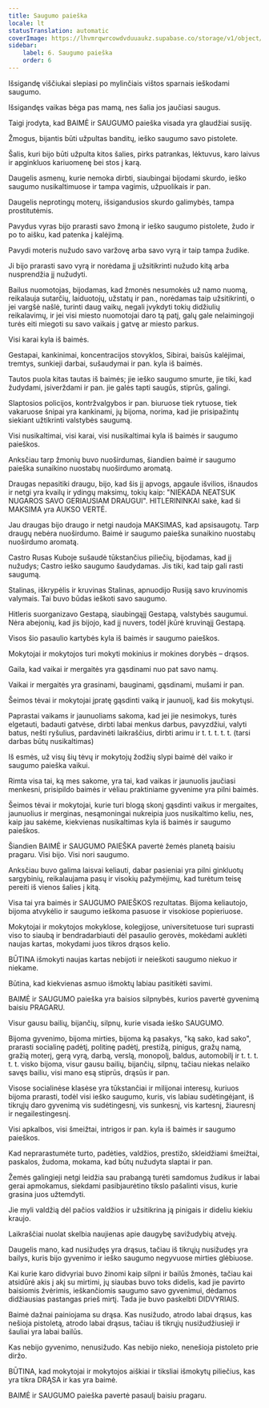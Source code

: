 ```yaml
---
title: Saugumo paieška
locale: lt
statusTranslation: automatic
coverImage: https://lhvmrqwrcowdvduuaukz.supabase.co/storage/v1/object/public/strapi-uploads/small_cover-educacion-fundamental.webp-2d51a7828a2b1309555be27f7e2a61a0.webp
sidebar:
    label: 6. Saugumo paieška
    order: 6
---
```

Išsigandę viščiukai slepiasi po mylinčiais vištos sparnais ieškodami saugumo.

Išsigandęs vaikas bėga pas mamą, nes šalia jos jaučiasi saugus.

Taigi įrodyta, kad BAIMĖ ir SAUGUMO paieška visada yra glaudžiai susiję.

Žmogus, bijantis būti užpultas banditų, ieško saugumo savo pistolete.

Šalis, kuri bijo būti užpulta kitos šalies, pirks patrankas, lėktuvus, karo laivus ir apginkluos kariuomenę bei stos į karą.

Daugelis asmenų, kurie nemoka dirbti, siaubingai bijodami skurdo, ieško saugumo nusikaltimuose ir tampa vagimis, užpuolikais ir pan.

Daugelis neprotingų moterų, išsigandusios skurdo galimybės, tampa prostitutėmis.

Pavydus vyras bijo prarasti savo žmoną ir ieško saugumo pistolete, žudo ir po to aišku, kad patenka į kalėjimą.

Pavydi moteris nužudo savo varžovę arba savo vyrą ir taip tampa žudike.

Ji bijo prarasti savo vyrą ir norėdama jį užsitikrinti nužudo kitą arba nusprendžia jį nužudyti.

Bailus nuomotojas, bijodamas, kad žmonės nesumokės už namo nuomą, reikalauja sutarčių, laiduotojų, užstatų ir pan., norėdamas taip užsitikrinti, o jei vargšė našlė, turinti daug vaikų, negali įvykdyti tokių didžiulių reikalavimų, ir jei visi miesto nuomotojai daro tą patį, galų gale nelaimingoji turės eiti miegoti su savo vaikais į gatvę ar miesto parkus.

Visi karai kyla iš baimės.

Gestapai, kankinimai, koncentracijos stovyklos, Sibirai, baisūs kalėjimai, tremtys, sunkieji darbai, sušaudymai ir pan. kyla iš baimės.

Tautos puola kitas tautas iš baimės; jie ieško saugumo smurte, jie tiki, kad žudydami, įsiverždami ir pan. jie galės tapti saugūs, stiprūs, galingi.

Slaptosios policijos, kontržvalgybos ir pan. biuruose tiek rytuose, tiek vakaruose šnipai yra kankinami, jų bijoma, norima, kad jie prisipažintų siekiant užtikrinti valstybės saugumą.

Visi nusikaltimai, visi karai, visi nusikaltimai kyla iš baimės ir saugumo paieškos.

Anksčiau tarp žmonių buvo nuoširdumas, šiandien baimė ir saugumo paieška sunaikino nuostabų nuoširdumo aromatą.

Draugas nepasitiki draugu, bijo, kad šis jį apvogs, apgaule išvilios, išnaudos ir netgi yra kvailų ir ydingų maksimų, tokių kaip: "NIEKADA NEATSUK NUGAROS SAVO GERIAUSIAM DRAUGUI". HITLERININKAI sakė, kad ši MAKSIMA yra AUKSO VERTĖ.

Jau draugas bijo draugo ir netgi naudoja MAKSIMAS, kad apsisaugotų. Tarp draugų nebėra nuoširdumo. Baimė ir saugumo paieška sunaikino nuostabų nuoširdumo aromatą.

Castro Rusas Kuboje sušaudė tūkstančius piliečių, bijodamas, kad jį nužudys; Castro ieško saugumo šaudydamas. Jis tiki, kad taip gali rasti saugumą.

Stalinas, iškrypėlis ir kruvinas Stalinas, apnuodijo Rusiją savo kruvinomis valymais. Tai buvo būdas ieškoti savo saugumo.

Hitleris suorganizavo Gestapą, siaubingąjį Gestapą, valstybės saugumui. Nėra abejonių, kad jis bijojo, kad jį nuvers, todėl įkūrė kruvinąjį Gestapą.

Visos šio pasaulio kartybės kyla iš baimės ir saugumo paieškos.

Mokytojai ir mokytojos turi mokyti mokinius ir mokines dorybės – drąsos.

Gaila, kad vaikai ir mergaitės yra gąsdinami nuo pat savo namų.

Vaikai ir mergaitės yra grasinami, bauginami, gąsdinami, mušami ir pan.

Šeimos tėvai ir mokytojai įpratę gąsdinti vaiką ir jaunuolį, kad šis mokytųsi.

Paprastai vaikams ir jaunuoliams sakoma, kad jei jie nesimokys, turės elgetauti, badauti gatvėse, dirbti labai menkus darbus, pavyzdžiui, valyti batus, nešti ryšulius, pardavinėti laikraščius, dirbti arimu ir t. t. t. t. t. (tarsi darbas būtų nusikaltimas)

Iš esmės, už visų šių tėvų ir mokytojų žodžių slypi baimė dėl vaiko ir saugumo paieška vaikui.

Rimta visa tai, ką mes sakome, yra tai, kad vaikas ir jaunuolis jaučiasi menkesni, prisipildo baimės ir vėliau praktiniame gyvenime yra pilni baimės.

Šeimos tėvai ir mokytojai, kurie turi blogą skonį gąsdinti vaikus ir mergaites, jaunuolius ir merginas, nesąmoningai nukreipia juos nusikaltimo keliu, nes, kaip jau sakėme, kiekvienas nusikaltimas kyla iš baimės ir saugumo paieškos.

Šiandien BAIMĖ ir SAUGUMO PAIEŠKA pavertė žemės planetą baisiu pragaru. Visi bijo. Visi nori saugumo.

Anksčiau buvo galima laisvai keliauti, dabar pasieniai yra pilni ginkluotų sargybinių, reikalaujama pasų ir visokių pažymėjimų, kad turėtum teisę pereiti iš vienos šalies į kitą.

Visa tai yra baimės ir SAUGUMO PAIEŠKOS rezultatas. Bijoma keliautojo, bijoma atvykėlio ir saugumo ieškoma pasuose ir visokiose popieriuose.

Mokytojai ir mokytojos mokyklose, kolegijose, universitetuose turi suprasti viso to siaubą ir bendradarbiauti dėl pasaulio gerovės, mokėdami auklėti naujas kartas, mokydami juos tikros drąsos kelio.

BŪTINA išmokyti naujas kartas nebijoti ir neieškoti saugumo niekuo ir niekame.

Būtina, kad kiekvienas asmuo išmoktų labiau pasitikėti savimi.

BAIMĖ ir SAUGUMO paieška yra baisios silpnybės, kurios pavertė gyvenimą baisiu PRAGARU.

Visur gausu bailių, bijančių, silpnų, kurie visada ieško SAUGUMO.

Bijoma gyvenimo, bijoma mirties, bijoma ką pasakys, "ką sako, kad sako", prarasti socialinę padėtį, politinę padėtį, prestižą, pinigus, gražų namą, gražią moterį, gerą vyrą, darbą, verslą, monopolį, baldus, automobilį ir t. t. t. t. t. visko bijoma, visur gausu bailių, bijančių, silpnų, tačiau niekas nelaiko savęs bailiu, visi mano esą stiprūs, drąsūs ir pan.

Visose socialinėse klasėse yra tūkstančiai ir milijonai interesų, kuriuos bijoma prarasti, todėl visi ieško saugumo, kuris, vis labiau sudėtingėjant, iš tikrųjų daro gyvenimą vis sudėtingesnį, vis sunkesnį, vis kartesnį, žiauresnį ir negailestingesnį.

Visi apkalbos, visi šmeižtai, intrigos ir pan. kyla iš baimės ir saugumo paieškos.

Kad neprarastumėte turto, padėties, valdžios, prestižo, skleidžiami šmeižtai, paskalos, žudoma, mokama, kad būtų nužudyta slaptai ir pan.

Žemės galingieji netgi leidžia sau prabangą turėti samdomus žudikus ir labai gerai apmokamus, siekdami pasibjaurėtino tikslo pašalinti visus, kurie grasina juos užtemdyti.

Jie myli valdžią dėl pačios valdžios ir užsitikrina ją pinigais ir dideliu kiekiu kraujo.

Laikraščiai nuolat skelbia naujienas apie daugybę savižudybių atvejų.

Daugelis mano, kad nusižudęs yra drąsus, tačiau iš tikrųjų nusižudęs yra bailys, kuris bijo gyvenimo ir ieško saugumo negyvuose mirties glėbiuose.

Kai kurie karo didvyriai buvo žinomi kaip silpni ir bailūs žmonės, tačiau kai atsidūrė akis į akį su mirtimi, jų siaubas buvo toks didelis, kad jie pavirto baisiomis žvėrimis, ieškančiomis saugumo savo gyvenimui, dėdamos didžiausias pastangas prieš mirtį. Tada jie buvo paskelbti DIDVYRIAIS.

Baimė dažnai painiojama su drąsa. Kas nusižudo, atrodo labai drąsus, kas nešioja pistoletą, atrodo labai drąsus, tačiau iš tikrųjų nusižudžiusieji ir šauliai yra labai bailūs.

Kas nebijo gyvenimo, nenusižudo. Kas nebijo nieko, nenešioja pistoleto prie diržo.

BŪTINA, kad mokytojai ir mokytojos aiškiai ir tiksliai išmokytų piliečius, kas yra tikra DRĄSA ir kas yra baimė.

BAIMĖ ir SAUGUMO paieška pavertė pasaulį baisiu pragaru.

